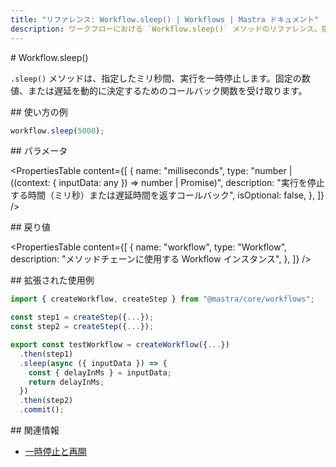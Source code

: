 ```yaml
---
title: "リファレンス: Workflow.sleep() | Workflows | Mastra ドキュメント"
description: ワークフローにおける `Workflow.sleep()` メソッドのリファレンス。指定したミリ秒間、実行を一時停止します。
---
```


<div id="workflowsleep">
  # Workflow.sleep()
</div>

`.sleep()` メソッドは、指定したミリ秒間、実行を一時停止します。固定の数値、または遅延を動的に決定するためのコールバック関数を受け取ります。

<div id="usage-example">
  ## 使い方の例
</div>

```typescript copy
workflow.sleep(5000);
```


<div id="parameters">
  ## パラメータ
</div>

<PropertiesTable
  content={[
    {
      name: "milliseconds",
      type: "number | ((context: { inputData: any }) => number | Promise<number>)",
      description:
        "実行を停止する時間（ミリ秒）または遅延時間を返すコールバック",
      isOptional: false,
    },
  ]}
/>

<div id="returns">
  ## 戻り値
</div>

<PropertiesTable
  content={[
    {
      name: "workflow",
      type: "Workflow",
      description: "メソッドチェーンに使用する Workflow インスタンス",
    },
  ]}
/>

<div id="extended-usage-example">
  ## 拡張された使用例
</div>

```typescript showLineNumbers copy
import { createWorkflow, createStep } from "@mastra/core/workflows";

const step1 = createStep({...});
const step2 = createStep({...});

export const testWorkflow = createWorkflow({...})
  .then(step1)
  .sleep(async ({ inputData }) => {
    const { delayInMs } = inputData;
    return delayInMs;
  })
  .then(step2)
  .commit();
```


<div id="related">
  ## 関連情報
</div>

- [一時停止と再開](/docs/workflows/suspend-and-resume#sleep--events)